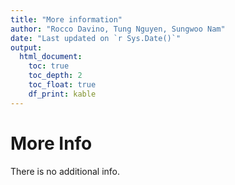 ```yaml
---
title: "More information"
author: "Rocco Davino, Tung Nguyen, Sungwoo Nam"
date: "Last updated on `r Sys.Date()`"
output:
  html_document:
    toc: true
    toc_depth: 2
    toc_float: true
    df_print: kable
---
```


<!--
Comments in HTML are like this! 
-->

# More Info

There is no additional info.